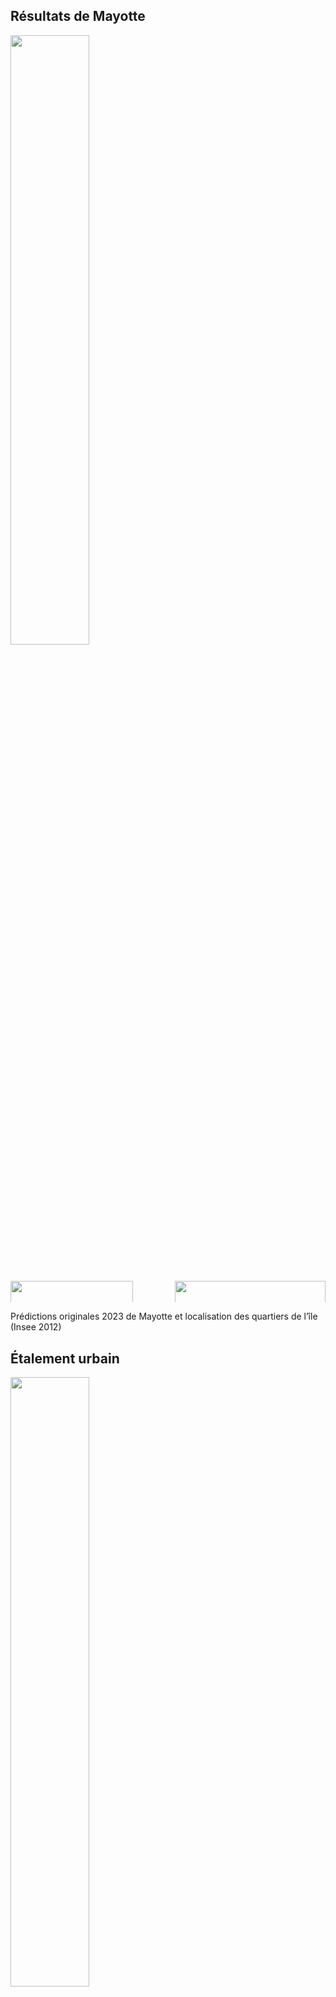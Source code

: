 ## Résultats de Mayotte

![](../img/pred_2023_mayotte.png){width=50% fig-align="center"}

##

:::: {.columns}

::: {.column #vcenter width="50%"}

![](../img/pred_2023_mayotte.png){width=90%}

:::

::: {.column #vcenter width="50%"}

![](../img/quartiersmayotte.png){width=100% #vcenter}

:::

::::

Prédictions originales 2023 de Mayotte et localisation des quartiers de l'île (Insee 2012)

## Étalement urbain

![](../img/pred_2020_creation_mayotte.png){width=50% fig-align="center"}

## Construction de logements

::: { layout-ncol=2}

![](../img/pleiade_2020_creation_2023.png){width=100%}

![](../img/pleiade_2023_creation_2023.png){width=100%}
:::

Prédictions 2023 sur fond d'image 2020 et sur fond d'image 2023

## Prédictions d'un centre-ville

::: {layout-ncol=2}

![](../img/pred2023initmap.png){#fig-pred2023initmap width=100%}

![](../img/pred2023init.png){#fig-pred2023init2 width=95%}

:::

Prédictions originales 2023 d'une zone de Mayotte

## Imperfections du modèle

:::: {.columns}

::: {.column #vcenter width="55%"}

* [**Frontières**]{.orange} entre les images
* [**Délimitations imprécises**]{.orange}
* [**Minuscules polygones**]{.orange}
:::

::: {.column #vcenter width="45%"}

![](../img/pred2023init.png){#fig-pred2023init2 width=100%}

:::

::::

## Nettoyage des polygones

* Application d'un [**buffer**]{.orange} positif puis négatif
    + Propriétés de [**lissage**]{.blue2} (arrondis)
    + [**Clôture des petites brèches**]{.blue2} dans les bâtiments

![](../img/Buffer.jpg){width=100%}

* [**Fusion**]{.orange} des polygones qui s'interceptent pour effacer les frontières


## Petits polygones ?

Présence de petits polygones (de 1m² à 10m²) : qu'en faire ?

* [**Logement décent**]{.blue2} : 9m²
* [**Mayotte**]{.blue2} : 30% environ des logements n'ont pas accès à l'eau potable

On ne cherche pas que les [**logements décents**]{.orange} :

* Recherche d'[**exhaustivité**]{.blue2} pour soutenir les enquêteurs
* Objectifs d'[**estimation de population**]{.blue2} (nombre de bâtiments ou surface ?)

## Petits polygones ?

* [**Observations manuelles**]{.orange} : les petits polygones pointent souvent sur des bâtiments qui n'ont pas été repérés entièrement par l'algorithme. Ce n'est donc pas que du bruit.

[**Conclusion**]{.orange} : dans la mesure du possible, on conserve ces polygones.

## Résultat du nettoyage

![](../img/predavecbuffer.png){width=100% fig-align="center"}

## Evolution du bâti

Pour estimer l'évolution de la population, on se penche sur l'évolution de la [**surface construite**]{.orange}.

Plusieurs approches considérées :

* Créations et suppressions [**"pures"**]{.orange} : aucune intersection avec un bâtiment existant
* [**Soustraction du bâti**]{.orange} de deux années distinctes

C'est la [**deuxième approche**]{.orange} qui est privilégiée car les créations pures peuvent passer à côté de l'étalement d'un quartier.

## Soustraction du bâti

![](../img/schemasoustraction.png){width=100% fig-align="center"}

## Soustraction du bâti

![](../img/creationssuppressions.png){width=100% fig-align="center"}

## Nettoyage de la soustraction

$$
\text{Indice de Compacite} = (4 * \pi * \text{Aire}) / (\text{Perimetre} ^2)
$$

Seuiller les polygones selon cet indice permet de [**supprimer les plus longilignes**]{.orange}.

## Résultat 

![](../img/creationssuppressionsfiltre.png){width=100% fig-align="center"}

On obtient donc la [**différence de bâti**]{.orange} d'une année à l'autre.

<!-- bien parler des limites, comment interpreter les polygones issus du modèle ? -->